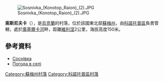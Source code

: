[[Image:Sosnivka_(Konotop_Raion)_(2).JPG|right]]

{{coord|51|9|6|N|33|6|38|E|scale:100000_region:UA|display=title}}

'''索斯尼夫卡'''（{{lang-uk|Соснівка}}），是[[烏克蘭|烏克蘭]]的村落，位於該國東北部[[蘇梅州|蘇梅州]]，由[[科諾托普區|科諾托普區]]負責管轄，處於[[庫基爾卡河|庫基爾卡河]]畔，距離[[維利涅_(科諾托普區)|維利涅]]2公里，海拔高度150米。

==參考資料==
* [http://w1.c1.rada.gov.ua/pls/z7502/A005?rdat1=02.02.2010&rf7571=29077 Соснівка]{{dead link|date=2018年4月 |bot=InternetArchiveBot |fix-attempted=yes }}
* [http://weather.in.ua/ua/symskaja/24598 Погода в селі ]

{{DEFAULTSORT:Соснівка}}
[[Category:蘇梅州村落|Category:蘇梅州村落]]
[[Category:科諾托普區村落|Category:科諾托普區村落]]


{{Sumy-geo-stub}}